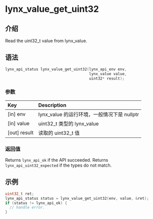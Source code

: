 # lynx_value_get_uint32

## 介绍

Read the uint32_t value from lynx_value. 

## 语法

```c
lynx_api_status lynx_value_get_uint32(lynx_api_env env,
                                      lynx_value value,
                                      uint32* result);
```

### 参数

| Key           | Description                                                  |
|:--------------|:-------------------------------------------------------------|
| [in] env      | lynx_value 的运行环境，一般情况下是 nullptr |
| [in] value    | uint32_t 类型的 lynx_value                            |
| [out] result  | 读取的 uint32_t 值                       |

### 返回值

Returns `lynx_api_ok` if the API succeeded. Returns `lynx_api_uint32_expected` if the types do not match.

## 示例

```c
uint32_t ret;
lynx_api_status status = lynx_value_get_uint32(env, value, &ret);
if (status != lynx_api_ok) {
  // handle error.
}
```
